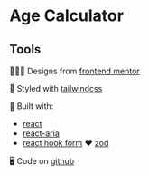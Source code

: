 

<Meta of={AgeCalculatorStories} />

# Age Calculator

<Canvas of={AgeCalculatorStories.Basic} />

## Tools

🧑🏼‍🎨 Designs from [frontend mentor](https://www.frontendmentor.io/challenges/results-summary-component-CE_K6s0maV)

🎨 Styled with [tailwindcss](https://tailwindcss.com/)

🔨 Built with:

- [react](https://react.dev/)
- [react-aria](https://react-spectrum.adobe.com/react-aria)
- [react hook form](https://www.react-hook-form.com/) ❤️ [zod](https://zod.dev/)

🖥️ Code on [github](https://github.com/kim-fransson/frontend-mentor/tree/main/packages/web/src/age-calculator)

